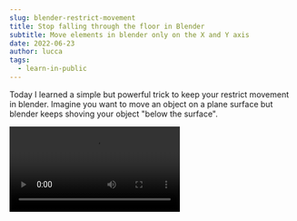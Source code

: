 ```yaml
---
slug: blender-restrict-movement
title: Stop falling through the floor in Blender
subtitle: Move elements in blender only on the X and Y axis
date: 2022-06-23
author: lucca
tags:
  - learn-in-public
---
```


Today I learned a simple but powerful trick to keep your restrict movement in blender.
Imagine you want to move an object on a plane surface but blender keeps shoving your object "below the surface".

<Video src="https://cleanshot-cloud-fra.accelerator.net/media/23887/TStZ6l5syBH3TK4RjVGI5rv5nxOi28xcvD5UhDpd.mp4"/>

Ahhhrrgghh! Don't you hate that? 💩

You could move the object one by one on it's `X` and `Y` axis but that would be a bit tedious.

<Video src="https://cleanshot-cloud-fra.accelerator.net/media/23887/2apgtfLEVppESEcxngotEQtmWM8RRKF7QcLxAEBA.mp4"/>

This is where restricted movement comes into play.

If you hold `SHIFT` while grabbing the blue `Z` axis, blender will only move your item on the remaining axis.🥳

<Video src="https://cleanshot-cloud-fra.accelerator.net/media/23887/AX7gsqwUO7k83gLYYmPsin30RD3LGYPJw3IR0c4i.mp4"/>

Now it is impossible to move your object through the floor. ✅
